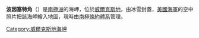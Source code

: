{{Coord|65|46|S|113|13|E||display=title}}

'''波因塞特角'''（{{lang-en|Cape Poinsett}}）是[[南極洲|南極洲]]的海岬，位於[[威爾克斯地|威爾克斯地]]，由冰雪封蓋，[[美國海軍|美國海軍]]的空中照片把該海岬繪入地圖，現時由[[南極條約體系|南極條約體系]]管理。

{{DEFAULTSORT:Cape Poinsett}}
[[Category:威爾克斯地海岬|Category:威爾克斯地海岬]]


{{WilkesLand-geo-stub}}